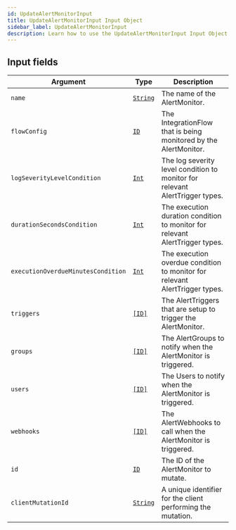 ```yaml
---
id: UpdateAlertMonitorInput
title: UpdateAlertMonitorInput Input Object
sidebar_label: UpdateAlertMonitorInput
description: Learn how to use the UpdateAlertMonitorInput Input Object for Builder's API.
---
```


## Input fields

| Argument                           | Type                                     | Description                                                                  |
| ---------------------------------- | ---------------------------------------- | ---------------------------------------------------------------------------- |
| `name`                             | [`String`](/docs/composer/builder/api/schema/scalar/String.mdx) | The name of the AlertMonitor.                                                |
| `flowConfig`                       | [`ID`](/docs/composer/builder/api/schema/scalar/ID.mdx)         | The IntegrationFlow that is being monitored by the AlertMonitor.             |
| `logSeverityLevelCondition`        | [`Int`](/docs/composer/builder/api/schema/scalar/Int.mdx)       | The log severity level condition to monitor for relevant AlertTrigger types. |
| `durationSecondsCondition`         | [`Int`](/docs/composer/builder/api/schema/scalar/Int.mdx)       | The execution duration condition to monitor for relevant AlertTrigger types. |
| `executionOverdueMinutesCondition` | [`Int`](/docs/composer/builder/api/schema/scalar/Int.mdx)       | The execution overdue condition to monitor for relevant AlertTrigger types.  |
| `triggers`                         | [`[ID]`](/docs/composer/builder/api/schema/scalar/ID.mdx)       | The AlertTriggers that are setup to trigger the AlertMonitor.                |
| `groups`                           | [`[ID]`](/docs/composer/builder/api/schema/scalar/ID.mdx)       | The AlertGroups to notify when the AlertMonitor is triggered.                |
| `users`                            | [`[ID]`](/docs/composer/builder/api/schema/scalar/ID.mdx)       | The Users to notify when the AlertMonitor is triggered.                      |
| `webhooks`                         | [`[ID]`](/docs/composer/builder/api/schema/scalar/ID.mdx)       | The AlertWebhooks to call when the AlertMonitor is triggered.                |
| `id`                               | [`ID`](/docs/composer/builder/api/schema/scalar/ID.mdx)         | The ID of the AlertMonitor to mutate.                                        |
| `clientMutationId`                 | [`String`](/docs/composer/builder/api/schema/scalar/String.mdx) | A unique identifier for the client performing the mutation.                  |

